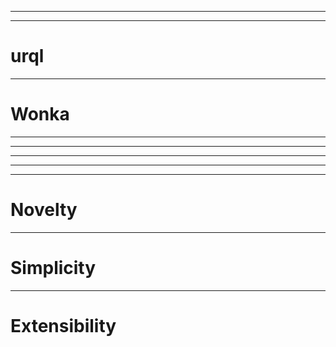 

<VertCover><Cover /></VertCover>

---


<VertCenter><KenTweet /></VertCenter>

---


<FlexSplit>

# urql

<Urkel />
</FlexSplit>

---


<FlexSplit>

# Wonka

<Wonka />
</FlexSplit>

---


<VertCenter><DlDiagram /></VertCenter>

---


<VertCenter><StreamDiagram /></VertCenter>

---


<VertCenter><ExchangeDiagram /></VertCenter>

---


<VertCenter><ExchangeChain /></VertCenter>

---

<SectionCard>

# Novelty

</SectionCard>

---

<SectionCard>

# Simplicity

</SectionCard>

---

<SectionCard>

# Extensibility

</SectionCard>